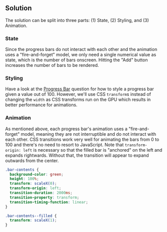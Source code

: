 
## Solution

The solution can be split into three parts: (1) State, (2) Styling, and (3) Animation.

### State

Since the progress bars do not interact with each other and the animation uses a "fire-and-forget" model, we only need a single numerical value as state, which is the number of bars onscreen. Hitting the "Add" button increases the number of bars to be rendered.

### Styling

Have a look at the [Progress Bar](/questions/user-interface/progress-bar) question for how to style a progress bar given a value out of 100. However, we'll use CSS `transform`s instead of changing the `width` as CSS transforms run on the GPU which results in better performance for animations.

### Animation

As mentioned above, each progress bar's animation uses a "fire-and-forget" model, meaning they are not interruptible and do not interact with each other. CSS transitions work very well for animating the bars from 0 to 100 and there's no need to resort to JavaScript. Note that `transform-origin: left` is necessary so that the filled bar is "anchored" on the left and expands rightwards. Without that, the transition will appear to expand outwards from the center.

```css
.bar-contents {
  background-color: green;
  height: 100%;
  transform: scaleX(0);
  transform-origin: left;
  transition-duration: 2000ms;
  transition-property: transform;
  transition-timing-function: linear;
}

.bar-contents--filled {
  transform: scaleX(1);
}
```

<TestCases />
